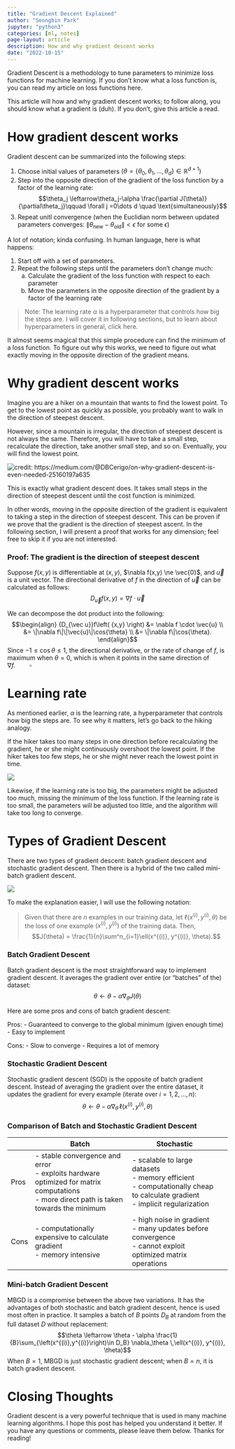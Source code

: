 ```yaml
---
title: "Gradient Descent Explained"
author: "Seongbin Park"
jupyter: "python3"
categories: [ml, notes]
page-layout: article
description: How and why gradient descent works
date: "2022-10-15"
---
```

Gradient Descent is a methodology to tune parameters to minimize loss functions for machine learning. If you don't know what a loss function is, you can read my article on loss functions here. 

This article will how and why gradient descent works; to follow along, you should know what a gradient is (duh). If you don't, give this article a read.

# How gradient descent works
Gradient descent can be summarized into the following steps:

1. Choose initial values of parameters $(\theta = \{\theta_0, \theta_1, \dots, \theta_d\} \in \mathbb{R}^{d+1})$
2. Step into the opposite direction of the gradient of the loss function by a factor of the learning rate: $$\theta_j \leftarrow\theta_j-\alpha \frac{\partial J(\theta)}{\partial\theta_j}\qquad \forall j =0\dots d \quad \text{simultaneously}$$
3. Repeat unitl convergence (when the Euclidian norm between updated parameters converges: $\|\theta_\text{new}-\theta_\text{old}\|<\epsilon$ for some $\epsilon$)

A lot of notation; kinda confusing. In human language, here is what happens: 

1. Start off with a set of parameters. 
2. Repeat the following steps until the parameters don't change much:
    a. Calculate the gradient of the loss function with respect to each parameter
    b. Move the parameters in the opposite direction of the gradient by a factor of the learning rate

> Note: The learning rate $\alpha$ is a hyperparameter that controls how big the steps are. I will cover it in following sections, but to learn about hyperparameters in general, click here.

It almost seems magical that this simple procedure can find the minimum of a loss function. To figure out why this works, we need to figure out what exactly moving in the opposite direction of the gradient means. 

# Why gradient descent works
Imagine you are a hiker on a mountain that wants to find the lowest point. To get to the lowest point as quickly as possible, you probably want to walk in the direction of steepest descent. 

However, since a mountain is irregular, the direction of steepest descent is not always the same. Therefore, you will have to take a small step, recalculate the direction, take another small step, and so on.  Eventually, you will find the lowest point. 

![](gd.png "credit: https://medium.com/@DBCerigo/on-why-gradient-descent-is-even-needed-25160197a635")

This is exactly what gradient descent does. It takes small steps in the direction of steepest descent until the cost function is minimized.

In other words, moving in the opposite direction of the gradient is equivalent to taking a step in the direction of steepest descent. This can be proven if we prove that the gradient is the direction of steepest ascent. In the following section, I will present a proof that works for any dimension; feel free to skip it if you are not interested.

### Proof: The gradient is the direction of steepest descent
Suppose $f(x,y)$ is differentiable  at $(x,y)$, $\nabla f(x,y) \ne \vec{0}$, and $\vec{u}$ is a unit vector. The directional derivative of $f$ in the direction of $\vec{u}$ can be calculated as follows:
$${D_{\vec u}}f\left( {x,y} \right) = \nabla f \cdot \vec{u}$$ 

We can decompose the dot product into the following: 
$$\begin{align}
{D_{\vec u}}f\left( {x,y} \right) &= \nabla f \cdot \vec{u} \\ &= \|\nabla f\|\|\vec{u}\|\cos{\theta} \\ &= \|\nabla f\|\cos{\theta}.
\end{align}$$
Since $-1 \le \cos{\theta} \le 1$, the directional derivative, or the rate of change of $f$, is maximum when $\theta = 0$, which is when it points in the same direction of $\nabla f. \qquad \square$

# Learning rate

As mentioned earlier, $\alpha$ is the learning rate, a hyperparameter that controls how big the steps are. To see why it matters, let's go back to the hiking analogy. 

If the hiker takes too many steps in one direction before recalculating the gradient, he or she might continuously overshoot the lowest point. If the hiker takes too few steps, he or she might never reach the lowest point in time.

![](https://www.jeremyjordan.me/content/images/2018/02/Screen-Shot-2018-02-24-at-11.47.09-AM.png)

Likewise, if the learning rate is too big, the parameters might be adjusted too much, missing the minimum of the loss function. If the learning rate is too small, the parameters will be adjusted too little, and the algorithm will take too long to converge.

# Types of Gradient Descent
There are two types of gradient descent: batch gradient descent and stochastic gradient descent. Then there is a hybrid of the two called mini-batch gradient descent.

![](zzgd comp.png)

To make the explanation easier, I will use the following notation:

> Given that there are $n$ examples in our training data, let $\ell(x^{(i)}, y^{(i)}, \theta)$ be the loss of one example $(x^{(i)}, y^{(i)})$ of the training data. Then, $$J(\theta) = \frac{1}{n}\sum^n_{i=1}\ell(x^{(i)}, y^{(i)}, \theta).$$

### Batch Gradient Descent
Batch gradient descent is the most straightforward way to implement gradient descent. It averages the gradient over entire (or "batches" of the) dataset: $$\theta \leftarrow \theta - \alpha \nabla_\theta J(\theta)$$

Here are some pros and cons of batch gradient descent:

Pros:
- Guaranteed to converge to the global minimum (given enough time)
- Easy to implement

Cons:
- Slow to converge
- Requires a lot of memory


### Stochastic Gradient Descent
Stochastic gradient descent (SGD) is the opposite of batch gradient descent. Instead of averaging the gradient over the entire dataset, it updates the gradient for every example (iterate over $i = 1, 2, \dots, n$): $$\theta \leftarrow \theta - \alpha \nabla_\theta \,\ell(x^{(i)}, y^{(i)}, \theta)$$

### Comparison of Batch and Stochastic Gradient Descent
|      | Batch                                                                                                                                          | Stochastic                                                                                                                             |     |
| ---- | ---------------------------------------------------------------------------------------------------------------------------------------------- | -------------------------------------------------------------------------------------------------------------------------------------- | --- |
| Pros | - stable convergence and error <br> - exploits hardware optimized for matrix computations <br> - more direct path is taken towards the minimum | - scalable to large datasets <br> - memory efficient <br> - computationally cheap to calculate gradient <br> - implicit regularization |     |
| Cons | - computationally expensive to calculate gradient<br> - memory intensive                                                                       | - high noise in gradient <br> - many updates before convergence <br> - cannot exploit optimized matrix operations                      |     |


### Mini-batch Gradient Descent
MBGD is a compromise between the above two variations. It has the advantages of both stochastic and batch gradient descent, hence is used most often in practice. It samples a batch of $B$ points $D_B$ at random from the full dataset $D$ without replacement: $$\theta \leftarrow \theta - \alpha \frac{1}{B}\sum_{\left(x^{(i)},y^{(i)}\right)\in D_B} \nabla_\theta \,\ell(x^{(i)}, y^{(i)}, \theta)$$
When $B=1,$ MBGD is just stochastic gradient descent; when $B=n$, it is batch gradient descent.

# Closing Thoughts
Gradient descent is a very powerful technique that is used in many machine learning algorithms. I hope this post has helped you understand it better. If you have any questions or comments, please leave them below. Thanks for reading!
